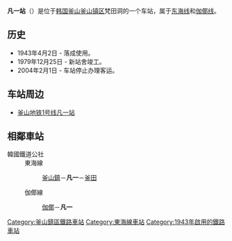 {{NoteTA |G1=Railway |G2=Transport}}
{{about|韓國鐵道公社的鐵路車站|釜山交通公社的地鐵站|凡一站 (釜山地鐵)}}
{{Infobox station
|livery     = {{韓國鐵道路線色|KR}}
|name       = 凡一站
|eng_name   = Beomil
|image      = Korail0beomil.jpg
|caption    =
|hangul     = 범일역
|hanja      = 凡一驛
|rr         = Beomil-yeok
|mr         = Pŏmil-yŏk
|distance   = {{ubl|2.1km（[[東海線|東海線]]）|8.3km（[[伽倻線|伽倻線]]）}}
|lines      = {{ubl|[[東海線|東海線]]|[[伽倻線|伽倻線]]}}
|address    = {{KOR}}[[釜山廣域市|釜山廣域市]][[釜山鎮區|釜山鎮區]]{{link-ko|新川大路 (釜山)|신천대로 (부산)|新川大路}}71番街94
|operator   = [[韩国铁道公社|韩国铁道公社]]
|structure  = 地面車站
|platform   = [[側式月台|側式月台]]
|opened     = 1943年4月2日
|passengers = 
|pass_year  = 
|adjacent   = {{Adjacent stations|system1=韓國鐵道公社
|line1=東海線|left1=釜山鎮|right1=釜田|note-left1=2.1km|note-right1=2.5km
|line2=伽倻線|left2=伽倻|right2=|note-left2=3.2km|note-right2=
}}
}}

'''凡一站'''（{{kor|諺=범일역|漢=凡一驛|羅=Beomil yeok|f=y}}）是位于[[韩国|韩国]][[釜山|釜山]][[釜山镇区|釜山镇区]]梵田洞的一个车站，属于[[东海线|东海线]]和[[伽倻线|伽倻线]]。

== 历史 ==
*1943年4月2日 - 落成使用。
*1979年12月25日 - 新站舍竣工。
*2004年2月1日 - 车站停止办理客运。

== 车站周边 ==
*[[釜山地铁1号线|釜山地铁1号线]][[凡一站_(釜山地铁)|凡一站]]

== 相鄰車站 ==
;韓國鐵道公社
:東海線
::[[釜山鎮站_(韓國鐵道公社)|釜山鎮]]－'''凡一'''－[[釜田站_(韓國鐵道公社)|釜田]]
:伽倻線
::[[伽倻站_(韓國鐵道公社)|伽倻]]－'''凡一'''

{{东海线}}
{{伽倻线}}

{{鐵路車站小作品}}
[[Category:釜山鎮區鐵路車站|Category:釜山鎮區鐵路車站]]
[[Category:東海線車站|Category:東海線車站]]
[[Category:1943年啟用的鐵路車站|Category:1943年啟用的鐵路車站]]